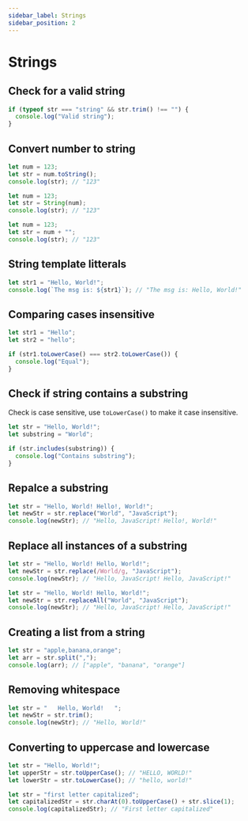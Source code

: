 ```yaml
---
sidebar_label: Strings
sidebar_position: 2
---
```


# Strings

## Check for a valid string

```javascript
if (typeof str === "string" && str.trim() !== "") {
  console.log("Valid string");
}
```

## Convert number to string

```javascript
let num = 123;
let str = num.toString();
console.log(str); // "123"
```

```javascript
let num = 123;
let str = String(num);
console.log(str); // "123"
```

```javascript
let num = 123;
let str = num + "";
console.log(str); // "123"
```

## String template litterals

```javascript
let str1 = "Hello, World!";
console.log(`The msg is: ${str1}`); // "The msg is: Hello, World!"
```

## Comparing cases insensitive

```javascript
let str1 = "Hello";
let str2 = "hello";

if (str1.toLowerCase() === str2.toLowerCase()) {
  console.log("Equal");
}
```

## Check if string contains a substring

Check is case sensitive, use `toLowerCase()` to make it case insensitive.

```javascript
let str = "Hello, World!";
let substring = "World";

if (str.includes(substring)) {
  console.log("Contains substring");
}
```

## Repalce a substring

```javascript
let str = "Hello, World! Hello!, World!";
let newStr = str.replace("World", "JavaScript");
console.log(newStr); // "Hello, JavaScript! Hello!, World!"
```

## Replace all instances of a substring

```javascript
let str = "Hello, World! Hello, World!";
let newStr = str.replace(/World/g, "JavaScript");
console.log(newStr); // "Hello, JavaScript! Hello, JavaScript!"
```

````javascript
let str = "Hello, World! Hello, World!";
let newStr = str.replaceAll("World", "JavaScript");
console.log(newStr); // "Hello, JavaScript! Hello, JavaScript!"
````

## Creating a list from a  string

```javascript
let str = "apple,banana,orange";
let arr = str.split(",");
console.log(arr); // ["apple", "banana", "orange"]
```

## Removing whitespace

```javascript
let str = "   Hello, World!   ";
let newStr = str.trim();
console.log(newStr); // "Hello, World!"
```

## Converting to uppercase and lowercase

```javascript
let str = "Hello, World!";
let upperStr = str.toUpperCase(); // "HELLO, WORLD!"
let lowerStr = str.toLowerCase(); // "hello, world!"
```
```javascript
let str = "first letter capitalized";
let capitalizedStr = str.charAt(0).toUpperCase() + str.slice(1);
console.log(capitalizedStr); // "First letter capitalized"
```